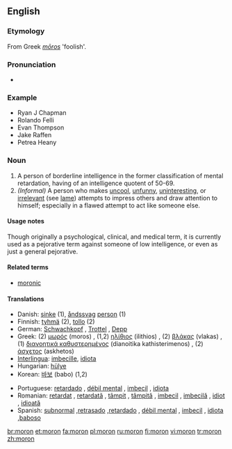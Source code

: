 ==English==
{{wikipedia|Moron (psychology)}}
===Etymology===
From Greek ''[[mōros]]'' 'foolish'.

===Pronunciation===
* {{IPA|/mɔrɒn/}}

===Example===
*Ryan J Chapman
*Rolando Felli
*Evan Thompson
*Jake Raffen
*Petrea Heany

===Noun===
{{en-noun}}

# A person of borderline intelligence in the former classification of mental retardation, having of an intelligence quotent of 50-69.
# ''(Informal)'' A person who makes [[uncool]], [[unfunny]], [[uninteresting]], or [[irrelevant]] (see [[lame]]) attempts to impress others and draw attention to himself; especially in a flawed attempt to act like someone else.

====Usage notes====
Though originally a psychological, clinical, and medical term, it is currently used as a pejorative term against someone of low intelligence, or even as just a general pejorative.

====Related terms====
*[[moronic]]

====Translations====
{{rfc-trans}}
{{top}}
*Danish: [[sinke]] (1), [[åndssvag]] [[person]] (1)
*Finnish: [[tyhmä]] (2), [[tollo]] (2)
*German: [[Schwachkopf]] {{m}}, [[Trottel]] {{m}}, [[Depp]] {{m}}
*Greek: (2) [[μωρός]] (moros) {{m}}, (1,2) [[ηλίθιος]] (ilithios) {{m}}, (2) [[βλάκας]] (vlakas) {{m}}, (1) [[διανοητικά καθυστερημένος]] (dianoitika kathisterimenos) {{m}}, (2) [[άσχετος]] (askhetos) {{m}}
*[[Interlingua]]: [[imbecille]], [[idiota]]
*Hungarian: [[hülye]]
*Korean: [[바보]] (babo) (1,2) 
{{mid}}
*Portuguese: [[retardado]] {{m}}, [[débil mental]] {{mf}}, [[imbecil]] {{mf}}, [[idiota]] {{mf}}
*Romanian: [[retardat]] {{m}}, [[retardată]] {{f}}, [[tâmpit]] {{m}}, [[tâmpită]] {{f}}, [[imbecil]] {{m}}, [[imbecilă]] {{f}}, [[idiot]] {{m}}, [[idioată]] {{f}}
*Spanish: [[subnormal]] {{mf}},[[retrasado]] {{m}},[[retardado]] {{m}}, [[débil mental]] {{mf}}, [[imbecil]] {{mf}}, [[idiota]] {{mf}},[[baboso]] {{m}}
{{bottom}}

[[br:moron]]
[[et:moron]]
[[fa:moron]]
[[pl:moron]]
[[ru:moron]]
[[fi:moron]]
[[vi:moron]]
[[tr:moron]]
[[zh:moron]]